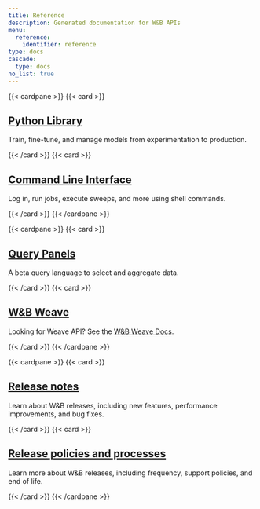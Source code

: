 ---
title: Reference
description: Generated documentation for W&B APIs
menu:
  reference:
    identifier: reference
type: docs
cascade:
  type: docs
no_list: true
---

{{< cardpane >}}
  {{< card >}}
    <a href="./python/">
      <h2 className="card-title">Python Library</h2>
    </a>
    <p className="card-content">Train, fine-tune, and manage models from experimentation to production.</p>
  {{< /card >}}
  {{< card >}}
    <a href="./cli/">
      <h2 className="card-title">Command Line Interface</h2>
    </a>
    <p className="card-content">Log in, run jobs, execute sweeps, and more using shell commands.</p>
  {{< /card >}}
{{< /cardpane >}}

{{< cardpane >}}
  {{< card >}}
    <a href="./query-panel/">
      <h2 className="card-title">Query Panels</h2>
    </a>
    <p className="card-content"> A beta query language to select and aggregate data.</p>
  {{< /card >}}
  {{< card >}}
    <a href="https://weave-docs.wandb.ai/">
    <h2 className="card-title">W&B Weave</h2>
  </a>
    <p className="card-content">Looking for Weave API? See the <a href="https://weave-docs.wandb.ai/">W&B Weave Docs</a>.</p>
  {{< /card >}}
{{< /cardpane >}}

{{< cardpane >}}
  {{< card >}}
    <a href="./release-notes/">
      <h2 className="card-title">Release notes</h2>
    </a>
    <p className="card-content">Learn about W&B releases, including new features, performance improvements, and bug fixes.</p>
  {{< /card >}}
    {{< card >}}
    <a href="./release-notes/release-policies/">
      <h2 className="card-title">Release policies and processes</h2>
    </a>
    <p className="card-content">Learn more about W&B releases, including frequency, support policies, and end of life.</p>
  {{< /card >}}
{{< /cardpane >}}
